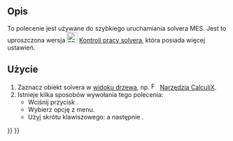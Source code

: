 <languages/>

{{Docnav
|[[FEM_SolverControl/pl|Kontrola pracy solvera]]
|[[FEM_ResultsPurge/pl|Usuń wyniki]]
|[[FEM_Workbench/pl|środowisko pracy MES]]
|IconL=FEM_SolverControl.svg
|IconR=FEM_ResultsPurge.svg
|IconC=Workbench_FEM.svg
}}

{{GuiCommand/pl
|Name=FEM SolverRun
|Name/pl=MES: Uruchom obliczenia solvera
|MenuLocation=Rozwiąż → Uruchom solver
|Workbenches=[[FEM_Workbench/pl|MES]]
|Shortcut={{KEY|S}} {{KEY|R}}
|SeeAlso=[[FEM_SolverControl/pl|Kontrola pracy solvera]]
}}

<span id="Description"></span>
==Opis==

To polecenie jest używane do szybkiego uruchamiania solvera MES. Jest to uproszczona wersja [[Image:FEM_SolverControl.svg|24px]] [[FEM_SolverControl/pl|Kontroli pracy solvera]], która posiada więcej ustawień.

<span id="Usage"></span>
==Użycie==

# Zaznacz obiekt solvera w [[Tree_view/pl|widoku drzewa]], np. [[Image:FEM_SolverCalculixCcxtools.svg|16px]] [[FEM_SolverCalculixCcxtools/pl|Narzędzia CalculiX]].
# Istnieje kilka sposobów wywołania tego polecenia:
#* Wciśnij przycisk {{Button|[[Image:FEM_SolverRun.svg|16px]] [[FEM_SolverRun/pl|Uruchom solver]]}}.
#* Wybierz opcję {{MenuCommand|Rozwiąż → [[Image:FEM_SolverRun.svg|16px]] Uruchom solver}} z menu.
#* Użyj skrótu klawiszowego: {{KEY|S}} a następnie {{KEY|R}}.

{{Docnav
|[[FEM_SolverControl/pl|Kontrola pracy solvera]]
|[[FEM_ResultsPurge/pl|Usuń wyniki]]
|[[FEM_Workbench/pl|środowisko pracy MES]]
|IconL=FEM_SolverControl.svg
|IconR=FEM_ResultsPurge.svg
|IconC=Workbench_FEM.svg
}}

{{FEM Tools navi{{#translation:}}}}
{{Userdocnavi{{#translation:}}}}